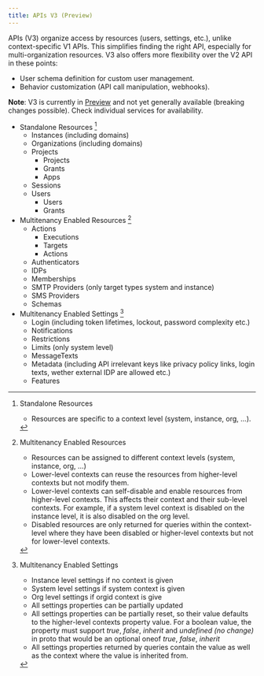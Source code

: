 ```yaml
---
title: APIs V3 (Preview)
---
```



APIs (V3) organize access by resources (users, settings, etc.), unlike context-specific V1 APIs.
This simplifies finding the right API, especially for multi-organization resources.
V3 also offers more flexibility over the V2 API in these points:
- User schema definition for custom user management.
- Behavior customization (API call manipulation, webhooks).

**Note**: V3 is currently in [Preview](/support/software-release-cycles-support#preview) and not yet generally available (breaking changes possible). Check individual services for availability.

- Standalone Resources [^1]
  - Instances (including domains)
  - Organizations (including domains)
  - Projects
    - Projects
    - Grants
    - Apps
  - Sessions
  - Users
    - Users
    - Grants
- Multitenancy Enabled Resources [^2]
  - Actions
    - Executions
    - Targets
    - Actions
  - Authenticators
  - IDPs
  - Memberships
  - SMTP Providers (only target types system and instance)
  - SMS Providers
  - Schemas
- Multitenancy Enabled Settings [^3]
  - Login (including token lifetimes, lockout, password complexity etc.)
  - Notifications
  - Restrictions
  - Limits (only system level)
  - MessageTexts
  - Metadata (including API irrelevant keys like privacy policy links, login texts, wether external IDP are allowed etc.)
  - Features

[^1]: Standalone Resources
    - Resources are specific to a context level (system, instance, org, ...).

[^2]: Multitenancy Enabled Resources
    - Resources can be assigned to different context levels (system, instance, org, ...)
    - Lower-level contexts can reuse the resources from higher-level contexts but not modify them.
    - Lower-level contexts can self-disable and enable resources from higher-level contexts. This affects their context and their sub-level contexts. For example, if a system level context is disabled on the instance level, it is also disabled on the org level.
    - Disabled resources are only returned for queries within the context-level where they have been disabled or higher-level contexts but not for lower-level contexts.

[^3]: Multitenancy Enabled Settings
    - Instance level settings if no context is given
    - System level settings if system context is given
    - Org level settings if orgid context is give
    - All settings properties can be partially updated
    - All settings properties can be partially reset, so their value defaults to the higher-level contexts property value. For a boolean value, the property must support *true*, *false*, *inherit* and *undefined (no change)* in proto that would be an optional oneof *true*, *false*, *inherit*
    - All settings properties returned by queries contain the value as well as the context where the value is inherited from.

<DocCardList />

